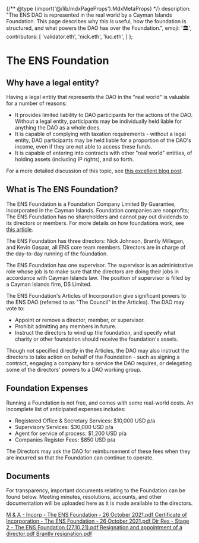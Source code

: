 {/** @type {import('@/lib/mdxPageProps').MdxMetaProps} */}
    description: "The ENS DAO is represented in the real world by a Cayman Islands Foundation. This page describes why this is useful, how the foundation is structured, and what powers the DAO has over the Foundation.",
    emoji: '🏛️',
    contributors: [
        'validator.eth',
        'nick.eth',
        'luc.eth',
    ]
};


# The ENS Foundation

## Why have a legal entity?

Having a legal entity that represents the DAO in the "real world" is valuable for a number of reasons:

* It provides limited liability to DAO participants for the actions of the DAO. Without a legal entity, participants may be individually held liable for anything the DAO as a whole does.
* It is capable of complying with taxation requirements - without a legal entity, DAO participants may be held liable for a proportion of the DAO's income, even if they are not able to access these funds.
* It is capable of entering into contracts with other "real world" entities, of holding assets (including IP rights), and so forth.

For a more detailed discussion of this topic, see [this excellent blog post](https://mirror.xyz/0x954888B7a5C6736F4955dF18B556D8328FD02f61/5K9llACK4tzu5WHL68CM3bBsmSleL\_XxJ2kRGYnwp7A).

## What is The ENS Foundation?

The ENS Foundation is a Foundation Company Limited By Guarantee, incorporated in the Cayman Islands. Foundation companies are nonprofits; The ENS Foundation has no shareholders and cannot pay out dividends to its directors or members. For more details on how foundations work, see [this article](https://www.careyolsen.com/briefings/overview-cayman-islands-foundation-companies).

The ENS Foundation has three directors: Nick Johnson, Brantly Millegan, and Kevin Gaspar, all ENS core team members. Directors are in charge of the day-to-day running of the foundation.

The ENS Foundation has one supervisor. The supervisor is an administrative role whose job is to make sure that the directors are doing their jobs in accordance with Cayman Islands law. The position of supervisor is filled by a Cayman Islands firm, DS Limited.

The ENS Foundation's Articles of Incorporation give significant powers to the ENS DAO (referred to as "The Council" in the Articles). The DAO may vote to:

* Appoint or remove a director, member, or supervisor.
* Prohibit admitting any members in future.
* Instruct the directors to wind up the foundation, and specify what charity or other foundation should receive the foundation's assets.

Though not specified directly in the Articles, the DAO may also instruct the directors to take action on behalf of the Foundation - such as signing a contract, engaging a company for a service the DAO requires, or delegating some of the directors' powers to a DAO working group.

## Foundation Expenses

Running a Foundation is not free, and comes with some real-world costs. An incomplete list of anticipated expenses includes:

* Registered Office & Secretary Services: $10,000 USD p/a
* Supervisory Services: $30,000 USD p/a
* Agent for service of process: $1,200 USD p/a
* Companies Register Fees: $850 USD p/a

The Directors may ask the DAO for reimbursement of these fees when they are incurred so that the Foundation can continue to operate.

## Documents

For transparency, important documents relating to the Foundation can be found below. Meeting minutes, resolutions, accounts, and other documentation will be uploaded here as it is made available to the directors.

<Note>
    <a href="https://github.com/ensdomains/governance-docs/blob/main/assets/M%26A%20-%20Incorp%20-%20The%20ENS%20Foundation%20-%2026%20October%202021.pdf" target="_blank">
        M & A - Incorp - The ENS Foundation - 26 October 2021.pdf
    </a>
</Note>

<Note>
    <a href="https://github.com/ensdomains/governance-docs/blob/main/assets/Certificate%20of%20Incorporation%20-%20The%20ENS%20Foundation%20-%2026%20October%202021.pdf" target="_blank">
        Certificate of Incorporation - The ENS Foundation - 26 October 2021.pdf
    </a>
</Note>

<Note>
    <a href="https://github.com/ensdomains/governance-docs/blob/main/assets/Dir%20Res%20-%20Stage%202%20-%20The%20ENS%20Foundation%20(27.10.21).pdf" target="_blank">
        Dir Res - Stage 2 - The ENS Foundation (27.10.21).pdf
    </a>
</Note>

<Note>
    <a href="https://github.com/ensdomains/governance-docs/blob/main/assets/Resignation%20and%20appointment%20of%20a%20director.pdf" target="_blank">
        Resignation and appointment of a director.pdf
    </a>
</Note>

<Note>
    <a href="https://github.com/ensdomains/governance-docs/blob/main/assets/Brantly%20resignation.pdf" target="_blank">
        Brantly resignation.pdf
    </a>
</Note>
